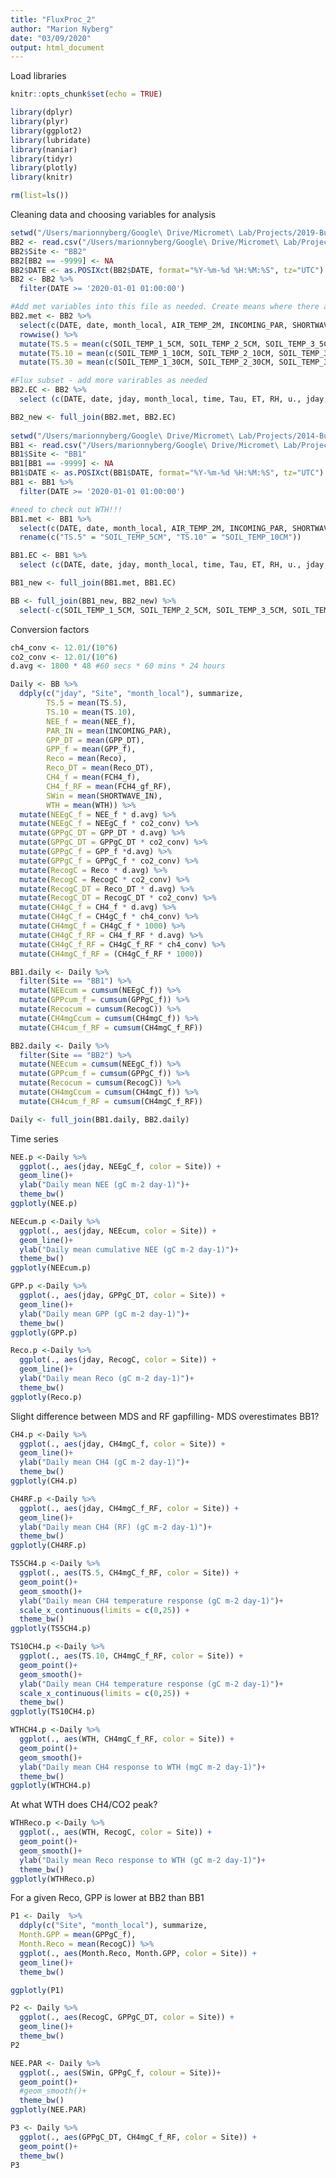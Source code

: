 ```yaml
---
title: "FluxProc_2"
author: "Marion Nyberg"
date: "03/09/2020"
output: html_document
---
```

Load libraries
```r
knitr::opts_chunk$set(echo = TRUE)

library(dplyr)
library(plyr)
library(ggplot2)
library(lubridate)
library(naniar)
library(tidyr)
library(plotly)
library(knitr)

rm(list=ls())
```

Cleaning data and choosing variables for analysis
```r
setwd("/Users/marionnyberg/Google\ Drive/Micromet\ Lab/Projects/2019-Burns\ Bog\ 2/Flux-tower/flux_data")
BB2 <- read.csv("/Users/marionnyberg/Google\ Drive/Micromet\ Lab/Projects/2019-Burns\ Bog\ 2/Flux-tower/flux_data/BB2_L3.csv")
BB2$Site <- "BB2" 
BB2[BB2 == -9999] <- NA
BB2$DATE <- as.POSIXct(BB2$DATE, format="%Y-%m-%d %H:%M:%S", tz="UTC")
BB2 <- BB2 %>%
  filter(DATE >= '2020-01-01 01:00:00')

#Add met variables into this file as needed. Create means where there are multiple reps, e.g. soil temperature
BB2.met <- BB2 %>%
  select(c(DATE, date, month_local, AIR_TEMP_2M, INCOMING_PAR, SHORTWAVE_IN, SOIL_TEMP_1_5CM, SOIL_TEMP_1_10CM, SOIL_TEMP_1_30CM, SOIL_TEMP_1_50CM, SOIL_TEMP_2_5CM, SOIL_TEMP_2_10CM, SOIL_TEMP_2_30CM, SOIL_TEMP_2_50CM, SOIL_TEMP_3_5CM, SOIL_TEMP_3_10CM, SOIL_TEMP_3_30CM, SOIL_TEMP_3_50CM, WTH, jday, NR, G, LE, H, Site )) %>%
  rowwise() %>%
  mutate(TS.5 = mean(c(SOIL_TEMP_1_5CM, SOIL_TEMP_2_5CM, SOIL_TEMP_3_5CM))) %>%
  mutate(TS.10 = mean(c(SOIL_TEMP_1_10CM, SOIL_TEMP_2_10CM, SOIL_TEMP_3_10CM))) %>%
  mutate(TS.30 = mean(c(SOIL_TEMP_1_30CM, SOIL_TEMP_2_30CM, SOIL_TEMP_3_30CM)))

#Flux subset - add more varirables as needed
BB2.EC <- BB2 %>%
  select (c(DATE, date, jday, month_local, time, Tau, ET, RH, u., jday, NEE_f, Reco, GPP_f, GPP_DT, Reco_DT, FCH4_f, FCH4_gf_RF, Site))

BB2_new <- full_join(BB2.met, BB2.EC)
                      
setwd("/Users/marionnyberg/Google\ Drive/Micromet\ Lab/Projects/2014-Burns\ Bog/Flux-tower/flux_data")
BB1 <- read.csv("/Users/marionnyberg/Google\ Drive/Micromet\ Lab/Projects/2014-Burns\ Bog/Flux-tower/flux_data/BB_L3.csv")
BB1$Site <- "BB1"
BB1[BB1 == -9999] <- NA
BB1$DATE <- as.POSIXct(BB1$DATE, format="%Y-%m-%d %H:%M:%S", tz="UTC")
BB1 <- BB1 %>%
  filter(DATE >= '2020-01-01 01:00:00')

#need to check out WTH!!!
BB1.met <- BB1 %>%
  select(c(DATE, date, month_local, AIR_TEMP_2M, INCOMING_PAR, SHORTWAVE_IN, SOIL_TEMP_5CM, SOIL_TEMP_10CM, jday, NR, G, LE, H, Site )) %>%
  rename(c("TS.5" = "SOIL_TEMP_5CM", "TS.10" = "SOIL_TEMP_10CM"))

BB1.EC <- BB1 %>%
  select (c(DATE, date, jday, month_local, time, Tau, ET, RH, u., jday, NEE_f, Reco, GPP_f, GPP_DT, Reco_DT, FCH4_f, FCH4_gf_RF, Site))

BB1_new <- full_join(BB1.met, BB1.EC)

BB <- full_join(BB1_new, BB2_new) %>%
  select(-c(SOIL_TEMP_1_5CM, SOIL_TEMP_2_5CM, SOIL_TEMP_3_5CM, SOIL_TEMP_1_10CM, SOIL_TEMP_2_10CM, SOIL_TEMP_3_10CM, SOIL_TEMP_1_30CM, SOIL_TEMP_2_30CM, SOIL_TEMP_3_30CM,SOIL_TEMP_1_50CM, SOIL_TEMP_2_50CM, SOIL_TEMP_3_50CM))
```

Conversion factors
```r
ch4_conv <- 12.01/(10^6)
co2_conv <- 12.01/(10^6) 
d.avg <- 1800 * 48 #60 secs * 60 mins * 24 hours
```

```r
Daily <- BB %>%
  ddply(c("jday", "Site", "month_local"), summarize,
        TS.5 = mean(TS.5),
        TS.10 = mean(TS.10),
        NEE_f = mean(NEE_f),
        PAR_IN = mean(INCOMING_PAR),
        GPP_DT = mean(GPP_DT),
        GPP_f = mean(GPP_f),
        Reco = mean(Reco),
        Reco_DT = mean(Reco_DT),
        CH4_f = mean(FCH4_f),
        CH4_f_RF = mean(FCH4_gf_RF),
        SWin = mean(SHORTWAVE_IN),
        WTH = mean(WTH)) %>%
  mutate(NEEgC_f = NEE_f * d.avg) %>%
  mutate(NEEgC_f = NEEgC_f * co2_conv) %>%
  mutate(GPPgC_DT = GPP_DT * d.avg) %>%
  mutate(GPPgC_DT = GPPgC_DT * co2_conv) %>%
  mutate(GPPgC_f = GPP_f *d.avg) %>%
  mutate(GPPgC_f = GPPgC_f * co2_conv) %>%
  mutate(RecogC = Reco * d.avg) %>%
  mutate(RecogC = RecogC * co2_conv) %>%       
  mutate(RecogC_DT = Reco_DT * d.avg) %>%
  mutate(RecogC_DT = RecogC_DT * co2_conv) %>%
  mutate(CH4gC_f = CH4_f * d.avg) %>%
  mutate(CH4gC_f = CH4gC_f * ch4_conv) %>%
  mutate(CH4mgC_f = CH4gC_f * 1000) %>%
  mutate(CH4gC_f_RF = CH4_f_RF * d.avg) %>%
  mutate(CH4gC_f_RF = CH4gC_f_RF * ch4_conv) %>%
  mutate(CH4mgC_f_RF = (CH4gC_f_RF * 1000))
```

```r
BB1.daily <- Daily %>% 
  filter(Site == "BB1") %>%
  mutate(NEEcum = cumsum(NEEgC_f)) %>%
  mutate(GPPcum_f = cumsum(GPPgC_f)) %>%
  mutate(Recocum = cumsum(RecogC)) %>%
  mutate(CH4mgCcum = cumsum(CH4mgC_f)) %>%
  mutate(CH4cum_f_RF = cumsum(CH4mgC_f_RF))

BB2.daily <- Daily %>% 
  filter(Site == "BB2") %>%
  mutate(NEEcum = cumsum(NEEgC_f)) %>%
  mutate(GPPcum_f = cumsum(GPPgC_f)) %>%
  mutate(Recocum = cumsum(RecogC)) %>%
  mutate(CH4mgCcum = cumsum(CH4mgC_f)) %>%
  mutate(CH4cum_f_RF = cumsum(CH4mgC_f_RF))

Daily <- full_join(BB1.daily, BB2.daily)
```

Time series
```r
NEE.p <-Daily %>% 
  ggplot(., aes(jday, NEEgC_f, color = Site)) +
  geom_line()+
  ylab("Daily mean NEE (gC m-2 day-1)")+
  theme_bw()
ggplotly(NEE.p)
```

```r
NEEcum.p <-Daily %>% 
  ggplot(., aes(jday, NEEcum, color = Site)) +
  geom_line()+
  ylab("Daily mean cumulative NEE (gC m-2 day-1)")+
  theme_bw()
ggplotly(NEEcum.p)
```

```r
GPP.p <-Daily %>% 
  ggplot(., aes(jday, GPPgC_DT, color = Site)) +
  geom_line()+
  ylab("Daily mean GPP (gC m-2 day-1)")+
  theme_bw()
ggplotly(GPP.p)
```

```r
Reco.p <-Daily %>% 
  ggplot(., aes(jday, RecogC, color = Site)) +
  geom_line()+
  ylab("Daily mean Reco (gC m-2 day-1)")+
  theme_bw()
ggplotly(Reco.p)
```

Slight difference between MDS and RF gapfilling-  MDS overestimates BB1? 
```r
CH4.p <-Daily %>% 
  ggplot(., aes(jday, CH4mgC_f, color = Site)) +
  geom_line()+
  ylab("Daily mean CH4 (gC m-2 day-1)")+
  theme_bw()
ggplotly(CH4.p)
```

```r
CH4RF.p <-Daily %>% 
  ggplot(., aes(jday, CH4mgC_f_RF, color = Site)) +
  geom_line()+
  ylab("Daily mean CH4 (RF) (gC m-2 day-1)")+
  theme_bw()
ggplotly(CH4RF.p)
```

```r
TS5CH4.p <-Daily %>% 
  ggplot(., aes(TS.5, CH4mgC_f_RF, color = Site)) +
  geom_point()+
  geom_smooth()+
  ylab("Daily mean CH4 temperature response (gC m-2 day-1)")+
  scale_x_continuous(limits = c(0,25)) +
  theme_bw()
ggplotly(TS5CH4.p)
```

```r
TS10CH4.p <-Daily %>% 
  ggplot(., aes(TS.10, CH4mgC_f_RF, color = Site)) +
  geom_point()+
  geom_smooth()+
  ylab("Daily mean CH4 temperature response (gC m-2 day-1)")+
  scale_x_continuous(limits = c(0,25)) +
  theme_bw()
ggplotly(TS10CH4.p)
```

```r
WTHCH4.p <-Daily %>% 
  ggplot(., aes(WTH, CH4mgC_f_RF, color = Site)) +
  geom_point()+
  geom_smooth()+
  ylab("Daily mean CH4 response to WTH (mgC m-2 day-1)")+
  theme_bw()
ggplotly(WTHCH4.p)
```
At what WTH does CH4/CO2 peak? 
```r
WTHReco.p <-Daily %>% 
  ggplot(., aes(WTH, RecogC, color = Site)) +
  geom_point()+
  geom_smooth()+
  ylab("Daily mean Reco response to WTH (gC m-2 day-1)")+
  theme_bw()
ggplotly(WTHReco.p)
```
For a given Reco, GPP is lower at BB2 than BB1
```r
P1 <- Daily  %>%
  ddply(c("Site", "month_local"), summarize,
  Month.GPP = mean(GPPgC_f),
  Month.Reco = mean(RecogC)) %>%
  ggplot(., aes(Month.Reco, Month.GPP, color = Site)) +
  geom_line()+
  theme_bw()

ggplotly(P1)

P2 <- Daily %>%
  ggplot(., aes(RecogC, GPPgC_DT, color = Site)) +
  geom_line()+
  theme_bw()
P2
```


```r
NEE.PAR <- Daily %>%
  ggplot(., aes(SWin, GPPgC_f, colour = Site))+
  geom_point()+
  #geom_smooth()+
  theme_bw()
ggplotly(NEE.PAR)
```

```r
P3 <- Daily %>%
  ggplot(., aes(GPPgC_DT, CH4mgC_f_RF, color = Site)) +
  geom_point()+
  theme_bw()
P3
```